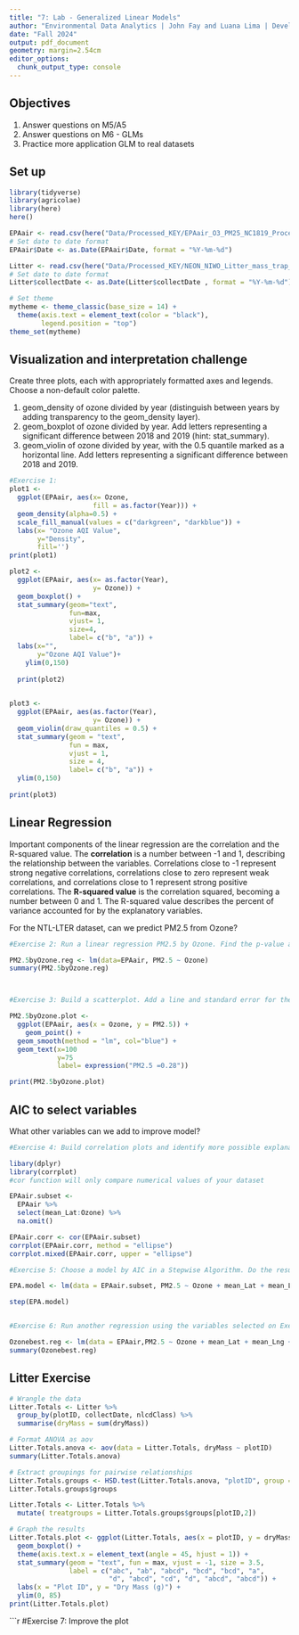 ```yaml
---
title: "7: Lab - Generalized Linear Models"
author: "Environmental Data Analytics | John Fay and Luana Lima | Developed by Kateri Salk"
date: "Fall 2024"
output: pdf_document
geometry: margin=2.54cm
editor_options: 
  chunk_output_type: console
---
```


## Objectives
1. Answer questions on M5/A5
2. Answer questions on M6 - GLMs
3. Practice more application GLM to real datasets


## Set up
```r
library(tidyverse)
library(agricolae)   
library(here)
here()

EPAair <- read.csv(here("Data/Processed_KEY/EPAair_O3_PM25_NC1819_Processed.csv"), stringsAsFactors = TRUE)
# Set date to date format
EPAair$Date <- as.Date(EPAair$Date, format = "%Y-%m-%d")

Litter <- read.csv(here("Data/Processed_KEY/NEON_NIWO_Litter_mass_trap_Processed.csv"), stringsAsFactors = TRUE)
# Set date to date format
Litter$collectDate <- as.Date(Litter$collectDate , format = "%Y-%m-%d")

# Set theme
mytheme <- theme_classic(base_size = 14) +
  theme(axis.text = element_text(color = "black"), 
        legend.position = "top")
theme_set(mytheme)
```



## Visualization and interpretation challenge

Create three plots, each with appropriately formatted axes and legends. Choose a non-default color palette.

1. geom_density of ozone divided by year (distinguish between years by adding transparency to the geom_density layer).
2. geom_boxplot of ozone divided by year. Add letters representing a significant difference between 2018 and 2019 (hint: stat_summary). 
3. geom_violin of ozone divided by year, with the 0.5 quantile marked as a horizontal line. Add letters representing a significant difference between 2018 and 2019. 

```r
#Exercise 1:
plot1 <- 
  ggplot(EPAair, aes(x= Ozone,
                     fill = as.factor(Year))) +
  geom_density(alpha=0.5) +
  scale_fill_manual(values = c("darkgreen", "darkblue")) +
  labs(x= "Ozone AQI Value",
       y="Density",
       fill='')
print(plot1)

plot2 <-
  ggplot(EPAair, aes(x= as.factor(Year), 
                     y= Ozone)) +
  geom_boxplot() +
  stat_summary(geom="text",
               fun=max,
               vjust= 1,
               size=4,
               label= c("b", "a")) +
  labs(x="",
       y="Ozone AQI Value")+
    ylim(0,150)
  
  print(plot2)
  

plot3 <-
  ggplot(EPAair, aes(as.factor(Year),
                     y= Ozone)) +
  geom_violin(draw_quantiles = 0.5) +
  stat_summary(geom = "text",
               fun = max,
               vjust = 1,
               size = 4,
               label= c("b", "a")) +
  ylim(0,150)
  
print(plot3)  
```

## Linear Regression

Important components of the linear regression are the correlation and the R-squared value. The **correlation** is a number between -1 and 1, describing the relationship between the variables. Correlations close to -1 represent strong negative correlations, correlations close to zero represent weak correlations, and correlations close to 1 represent strong positive correlations. The **R-squared value** is the correlation squared, becoming a number between 0 and 1. The R-squared value describes the percent of variance accounted for by the explanatory variables. 

For the NTL-LTER dataset, can we predict PM2.5 from Ozone?

```r

#Exercise 2: Run a linear regression PM2.5 by Ozone. Find the p-value and R-squared value. 

PM2.5byOzone.reg <- lm(data=EPAair, PM2.5 ~ Ozone)
summary(PM2.5byOzone.reg)



#Exercise 3: Build a scatterplot. Add a line and standard error for the linear regression. Add the regression equation to the plot

PM2.5byOzone.plot <-
  ggplot(EPAair, aes(x = Ozone, y = PM2.5)) +
    geom_point() +
  geom_smooth(method = "lm", col="blue") +
  geom_text(x=100
            y=75
            label= expression("PM2.5 =0.28"))

print(PM2.5byOzone.plot)

```


## AIC to select variables

What other variables can we add to improve model?

```r

#Exercise 4: Build correlation plots and identify more possible explanatory variables to add to the regression.

libary(dplyr)
library(corrplot)
#cor function will only compare numerical values of your dataset

EPAair.subset <- 
  EPAair %>% 
  select(mean_Lat:Ozone) %>% 
  na.omit()

EPAair.corr <- cor(EPAair.subset)
corrplot(EPAair.corr, method = "ellipse")
corrplot.mixed(EPAair.corr, upper = "ellipse")

#Exercise 5: Choose a model by AIC in a Stepwise Algorithm. Do the results from AIC match the variables you selected on Exercise 4?

EPA.model <- lm(data = EPAair.subset, PM2.5 ~ Ozone + mean_Lat + mean_Lng + Month + Year)

step(EPA.model)


#Exercise 6: Run another regression using the variables selected on Exercise 6. Compare r-squared value with the one from Exercise 2. 

Ozonebest.reg <- lm(data = EPAair,PM2.5 ~ Ozone + mean_Lat + mean_Lng + Month)
summary(Ozonebest.reg)

```

## Litter Exercise

```r
# Wrangle the data
Litter.Totals <- Litter %>%
  group_by(plotID, collectDate, nlcdClass) %>%
  summarise(dryMass = sum(dryMass))

# Format ANOVA as aov
Litter.Totals.anova <- aov(data = Litter.Totals, dryMass ~ plotID)
summary(Litter.Totals.anova)

# Extract groupings for pairwise relationships
Litter.Totals.groups <- HSD.test(Litter.Totals.anova, "plotID", group = TRUE)
Litter.Totals.groups$groups

Litter.Totals <- Litter.Totals %>%
  mutate( treatgroups = Litter.Totals.groups$groups[plotID,2])

# Graph the results
Litter.Totals.plot <- ggplot(Litter.Totals, aes(x = plotID, y = dryMass)) +
  geom_boxplot() +
  theme(axis.text.x = element_text(angle = 45, hjust = 1)) +
  stat_summary(geom = "text", fun = max, vjust = -1, size = 3.5,
               label = c("abc", "ab", "abcd", "bcd", "bcd", "a", 
                         "d", "abcd", "cd", "d", "abcd", "abcd")) +
  labs(x = "Plot ID", y = "Dry Mass (g)") +
  ylim(0, 85)
print(Litter.Totals.plot)

```

```r
#Exercise 7: Improve the plot

